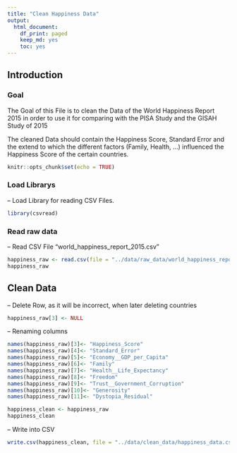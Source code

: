 ```yaml
---
title: "Clean Happiness Data"
output:
  html_document:
    df_print: paged
    keep_md: yes
    toc: yes
---
```


## Introduction

### Goal

The Goal of this File is to clean the Data of the World Happiness Report 2015 in order to use it for comparing with the PISA Study and the GISAH Study of 2015
  
The cleaned Data should contain the Happiness Score, Standard Error and the extend to which the different factors (Family, Health, ...) influenced the Happiness Score of the certain countries.

```r
knitr::opts_chunk$set(echo = TRUE)
```
### Load Librarys

-- Load Library for reading CSV Files.

```r
library(csvread)
```

### Read raw data

-- Read CSV File "world_happiness_report_2015.csv"  

```r
happiness_raw <- read.csv(file = "../data/raw_data/world_happiness_report_2015.csv", header = TRUE)
happiness_raw
```

## Clean Data

-- Delete Row, as it will be incorrect, when later deleting countries

```r
happiness_raw[3] <- NULL
```

-- Renaming columns

```r
names(happiness_raw)[3]<- "Happiness_Score"
names(happiness_raw)[4]<- "Standard_Error"
names(happiness_raw)[5]<- "Economy__GDP_per_Capita"
names(happiness_raw)[6]<- "Family"
names(happiness_raw)[7]<- "Health__Life_Expectancy"
names(happiness_raw)[8]<- "Freedom"
names(happiness_raw)[9]<- "Trust__Government_Corruption"
names(happiness_raw)[10]<- "Generosity"
names(happiness_raw)[11]<- "Dystopia_Residual"

happiness_clean <- happiness_raw
happiness_clean
```

-- Write into CSV

```r
write.csv(happiness_clean, file = "../data/clean_data/happiness_data.csv",row.names=FALSE, na="", col.names = TRUE)

```